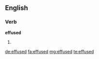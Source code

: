 ==English==

===Verb===
'''effused'''

# {{past of|effuse}}

[[de:effused]]
[[fa:effused]]
[[mg:effused]]
[[te:effused]]